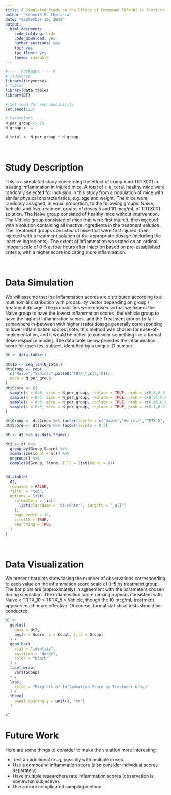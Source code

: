 ---
title: A Simulated Study on the Effect of Compound TRTX001 in Treating Inflammation in Mice
author: "Kenneth E. Cherasia"
date: "September 10, 2019"
output:
  html_document:
    code_folding: hide
    code_download: yes
    number_sections: yes
    toc: yes
    toc_float: yes
    theme: readable
---

```{r setup, include = FALSE, message = FALSE, warning = FALSE}
#----- Packages -----#
# Tidyverse
library(tidyverse)
# Tables
library(data.table)
library(DT)
```

```{r param}
# Set seed for reproducibility
set.seed(123)

# Parameters
N_per_group <- 15
N_group <- 4

N_total <- N_per_group * N_group
```

<br>

# Study Description

This is a simulated study concerning the effect of compound TRTX001 in treating inflammation in injured mice. A total of `r N_total` healthy mice were randomly selected for inclusion in this study from a population of mice with similar physical characteristics, e.g. age and weight. The mice were randomly assigned, in equal proportion, to the following groups: Naive, Vehicle, and two treatment groups of doses 5 and 10 mcg/mL of TRTX001 solution. The Naive group consisted of healthy mice without intervention. The Vehicle group consisted of mice that were first injured, then injected with a solution containing all inactive ingredients in the treatment solution. The Treatment groups consisted of mice that were first injured, then injected with a treatment solution of the appropriate dosage (including the inactive ingredients). The extent of inflammation was rated on an ordinal integer scale of 0-5 at four hours after injection based on pre-established criteria, with a higher score indicating more inflammation.

<br>

# Data Simulation

We will assume that the inflammation scores are distributed according to a multinomial distribution with probability vector depending on group / treatment dosage. The probabilities were chosen so that we expect the Naive group to have the lowest inflammation scores, the Vehicle group to have the highest inflammation scores, and the Treatment groups to fall somewhere in-between with higher (safe) dosage generally corresponding to lower inflammation scores [note: this method was chosen for ease-of-implementation, and it would be better to consider something like a formal dose-response model]. The data table below provides the inflammation score for each test subject, identified by a unique ID number.

```{r sim}
dt <- data.table()

dt$ID <- seq_len(N_total)
dt$Group <- rep(
  c("Naive","Vehicle",paste0("TRTX_",c(5,10))),
  each = N_per_group
)
dt$Score <- c(
  sample(x = 0:5, size = N_per_group, replace = TRUE, prob = c(0.5,0.3,0.1,0.06,0.03,0.01)),
  sample(x = 0:5, size = N_per_group, replace = TRUE, prob = c(0.01,0.02,0.07,0.2,0.4,0.3)),
  sample(x = 0:5, size = N_per_group, replace = TRUE, prob = c(0.03,0.07,0.2,0.2,0.3,0.2)),
  sample(x = 0:5, size = N_per_group, replace = TRUE, prob = c(0.1,0.3,0.3,0.15,0.1,0.05))
)

dt$Group <- dt$Group %>% factor(levels = c("Naive","Vehicle","TRTX_5","TRTX_10"))
dt$Score <- dt$Score %>% factor(levels = 0:5)

dt <- dt %>% as.data.frame()

dt2 <- dt %>%
  group_by(Group,Score) %>%
  summarize(Count = n()) %>%
  ungroup() %>%
  complete(Group, Score, fill = list(Count = 0))

 
datatable(
  dt,
  rownames = FALSE,
  filter = "top",
  options = list(
    columnDefs = list(
      list(className = 'dt-center', targets = "_all")
    ),
    pageLength = 10,
    scrollX = TRUE,
    searching = TRUE
  )
)
```

<br>

# Data Visualization

We present barplots showcasing the number of observations corresponding to each value on the inflammation score scale of 0-5 by treatment group. The bar plots are (approximately) in agreement with the parameters chosen during simulation. The inflammation score ranking appears consistent with Naive < TRTX_10 < TRTX_5 < Vehicle, though the 10 mcg/mL treatment appears much more effective. Of course, formal statistical tests should be conducted.

```{r viz}
p1 <-
  ggplot(
    data = dt2,
    aes(x = Score, y = Count, fill = Group)
  ) +
  geom_bar(
    stat = "identity",
    position = "dodge",
    color = "black"
  ) +
  facet_wrap(
    vars(Group)
  ) +
  labs(
    title = "Barplots of Inflammation Score by Treatment Group"
  ) +
  theme(
    panel.spacing.y = unit(4, "mm")
  )

p1
```

# Future Work
Here are some things to consider to make the situation more interesting:

* Test an additional drug, possibly with multiple doses.
* Use a compound inflammation score (also consider individual scores separately).
* Have multiple researchers rate inflammation scores (observation is somewhat subjective).
* Use a more complicated sampling method.